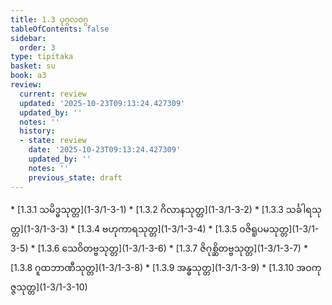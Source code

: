 ```yaml
---
title: 1.3 ပုဂ္ဂလဝဂ္ဂ
tableOfContents: false
sidebar:
  order: 3
type: tipitaka
basket: su
book: a3
review:
  current: review
  updated: '2025-10-23T09:13:24.427309'
  updated_by: ''
  notes: ''
  history:
  - state: review
    date: '2025-10-23T09:13:24.427309'
    updated_by: ''
    notes: ''
    previous_state: draft
---
```



<ReviewStatus review={frontmatter.review} showDetails={true} />

<HypothesisAnnotation frontmatter={frontmatter} />

<DynamicBreadcrumb />



<TableOfContents book="a3" section="1.3">
* [1.3.1 သမိဒ္ဓသုတ္တ](1-3/1-3-1)
* [1.3.2 ဂိလာနသုတ္တ](1-3/1-3-2)
* [1.3.3 သင်္ခါရသုတ္တ](1-3/1-3-3)
* [1.3.4 ဗဟုကာရသုတ္တ](1-3/1-3-4)
* [1.3.5 ဝဇိရူပမသုတ္တ](1-3/1-3-5)
* [1.3.6 သေဝိတဗ္ဗသုတ္တ](1-3/1-3-6)
* [1.3.7 ဇိဂုစ္ဆိတဗ္ဗသုတ္တ](1-3/1-3-7)
* [1.3.8 ဂူထဘာဏီသုတ္တ](1-3/1-3-8)
* [1.3.9 အန္ဓသုတ္တ](1-3/1-3-9)
* [1.3.10 အဝကုဇ္ဇသုတ္တ](1-3/1-3-10)
</TableOfContents>